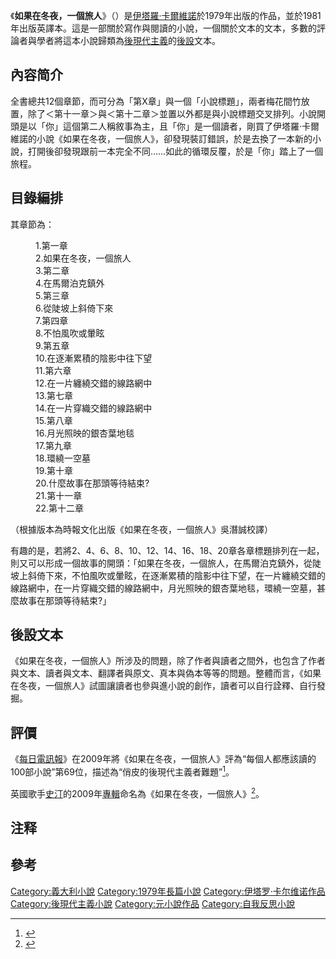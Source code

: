 {{Infobox Book
| name         = 如果在冬夜，一個旅人
| title_orig   = '''''Se una notte d'inverno un viaggiatore'''''
| genre        = [[小說|小說]]
| country      = [[義大利|義大利]]
| author       = [[伊塔羅·卡爾維諾|伊塔羅·卡爾維諾]]
| pages        = 
| publisher    = 
| translator   = 
| release_date = 1979年
| language     = [[義大利文|義大利文]]
| isbn         = 	
}}

《'''如果在冬夜，一個旅人'''》（{{lang|it|Se una notte d'inverno un viaggiatore}}）是[[伊塔羅·卡爾維諾|伊塔羅·卡爾維諾]]於1979年出版的作品，並於1981年出版英譯本。這是一部關於寫作與閱讀的小說，一個關於文本的文本，多數的評論者與學者將這本小說歸類為[[後現代主義|後現代主義]]的[[後設|後設]]文本。

== 內容简介 ==
全書總共12個章節，而可分為「第X章」與一個「小說標題」，兩者梅花間竹放置，除了＜第十一章＞與＜第十二章＞並置以外都是與小說標題交叉排列。小說開頭是以「你」這個第二人稱敘事為主，且「你」是一個讀者，剛買了伊塔羅·卡爾維諾的小說《如果在冬夜，一個旅人》，卻發現裝訂錯誤，於是去換了一本新的小說，打開後卻發現跟前一本完全不同……如此的循環反覆，於是「你」踏上了一個旅程。

== 目錄編排 ==
其章節為：
:1.第一章
:2.如果在冬夜，一個旅人
:3.第二章
:4.在馬爾泊克鎮外
:5.第三章
:6.從陡坡上斜倚下來
:7.第四章
:8.不怕風吹或暈眩
:9.第五章
:10.在逐漸累積的陰影中往下望
:11.第六章
:12.在一片纏繞交錯的線路網中
:13.第七章
:14.在一片穿織交錯的線路網中
:15.第八章
:16.月光照映的銀杏葉地毯
:17.第九章
:18.環繞一空墓
:19.第十章
:20.什麼故事在那頭等待結束?
:21.第十一章
:22.第十二章

（根據版本為時報文化出版《如果在冬夜，一個旅人》吳潛誠校譯）

有趣的是，若將2、4、6、8、10、12、14、16、18、20章各章標題排列在一起，則又可以形成一個故事的開頭：「如果在冬夜，一個旅人，在馬爾泊克鎮外，從陡坡上斜倚下來，不怕風吹或暈眩，在逐漸累積的陰影中往下望，在一片纏繞交錯的線路網中，在一片穿織交錯的線路網中，月光照映的銀杏葉地毯，環繞一空墓，甚麼故事在那頭等待結束?」{{notetag|译林萧天佑译本中，第2、4、6、8、10、12、14、16、18、20章标题分别译为“如果在冬夜，一个旅人”“在马尔堡市郊外”“从陡壁悬崖上探出身躯”“不怕寒风，不怕眩晕”“望着黑沉沉的下面”“在线条交织的网中”“在线条交叉的网中”“在月光照耀的落叶上”“在空墓穴的周围”“最后的结局是什么？”。}}
{{notetag|時報倪安宇譯本中，第2、4、6、8、10、12、14、16、18、20章標題則是譯為「如果在冬夜，一個旅人，馬爾堡鎮外，人在斷崖，不畏強風和暈眩，俯視暗影幢幢，在團團纏繞的網中，在團團交織的網中，在月光映照的落葉地毯上，空墓遺事，什麼故事在那頭等待結束？」}}

== 後設文本 ==
《如果在冬夜，一個旅人》所涉及的問題，除了作者與讀者之間外，也包含了作者與文本、讀者與文本、翻譯者與原文、真本與偽本等等的問題。整體而言，《如果在冬夜，一個旅人》試圖讓讀者也參與進小說的創作，讀者可以自行詮釋、自行發掘。

== 評價 ==
《[[每日電訊報|每日電訊報]]》在2009年將《如果在冬夜，一個旅人》評為“每個人都應該讀的100部小說”第69位，描述為“俏皮的後現代主義者難題”<ref>{{cite news |url=http://www.telegraph.co.uk/culture/books/4248401/100-novels-everyone-should-read.html |date=2009-01-16 |publisher=The Telegraph |title=100 novels everyone should read |accessdate=2010-12-09 |archive-date=2010-10-29 |archive-url=https://web.archive.org/web/20101029132333/http://www.telegraph.co.uk/culture/books/4248401/100-novels-everyone-should-read.html |dead-url=no }}</ref>。

英國歌手[[史汀|史汀]]的2009年[[專輯|專輯]]命名為《如果在冬夜，一個旅人》<ref>{{cite news |url=http://www.independent.co.uk/arts-entertainment/music/reviews/album-sting-if-on-a-winters-night-deutsche-grammophon-1811483.html |title=Album: Sting, If on a Winter's Night... (Deutsche Grammophon) |author=Andy Gill |date=2009-10-30 |publisher=The Independent |accessdate=2010-12-09 |archive-date=2010-04-04 |archive-url=https://web.archive.org/web/20100404082529/http://www.independent.co.uk/arts-entertainment/music/reviews/album-sting-if-on-a-winters-night-deutsche-grammophon-1811483.html |dead-url=no }}</ref>。
==注释==
{{notefoot}}

== 參考 ==
{{reflist}}

{{Authority control}}
{{DEFAULTSORT:R}}

[[Category:義大利小說|Category:義大利小說]]
[[Category:1979年長篇小說|Category:1979年長篇小說]]
[[Category:伊塔罗·卡尔维诺作品|Category:伊塔罗·卡尔维诺作品]]
[[Category:後現代主義小說|Category:後現代主義小說]]
[[Category:元小說作品|Category:元小說作品]]
[[Category:自我反思小說|Category:自我反思小說]]